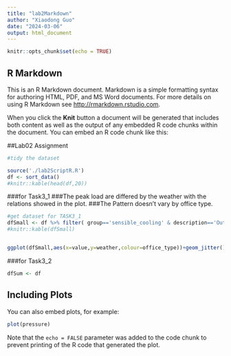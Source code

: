 ```yaml
---
title: "lab2Markdown"
author: "Xiaodong Guo"
date: "2024-03-06"
output: html_document
---
```


```r
knitr::opts_chunk$set(echo = TRUE)
```

## R Markdown

This is an R Markdown document. Markdown is a simple formatting syntax for authoring HTML, PDF, and MS Word documents. For more details on using R Markdown see <http://rmarkdown.rstudio.com>.

When you click the **Knit** button a document will be generated that includes both content as well as the output of any embedded R code chunks within the document. You can embed an R code chunk like this:

##Lab02 Assignment
```r
#tidy the dataset

source('./lab2ScriptR.R')
df <- sort_data()
#knitr::kable(head(df,20))

```

###for Task3_1
###The peak load are differed by the weather with the relations showed in the plot.
###The Pattern doesn't vary by office type.
```r
#get dataset for TASK3_1
dfSmall <- df %>% filter( group=='sensible_cooling' & description=='Outdoor Temperature at Peak Load [C]') %>% arrange(weather)
#knitr::kable(dfSmall)


ggplot(dfSmall,aes(x=value,y=weather,colour=office_type))+geom_jitter()+scale_colour_viridis_d()+facet_grid(~office_size);

```

###for Task3_2
```r
dfSum <- df

```

## Including Plots

You can also embed plots, for example:

```r
plot(pressure)
```

Note that the `echo = FALSE` parameter was added to the code chunk to prevent printing of the R code that generated the plot.
